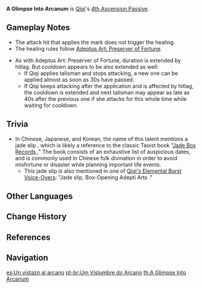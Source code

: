 {{Talent Infobox
|character     = Qiqi
|type          = 4th Ascension Passive
|image         = Talent A Glimpse Into Arcanum.png
|info          = When Qiqi hits opponents with [[Ancient Sword Art|her Normal and Charged Attacks]], she has a 50% chance to apply a [[Adeptus Art: Preserver of Fortune|Fortune-Preserving Talisman]] to them for 6s.  This effect can only occur once every 30s.
|utility1      = Charged Attack
|utility2     = Status to Enemy
}}
'''A Glimpse Into Arcanum''' is [[Qiqi]]'s [[4th Ascension Passive]].

==Gameplay Notes==
*The attack hit that applies the mark does not trigger the healing.
*The healing rules follow [[Adeptus Art: Preserver of Fortune]].
<!--**Overwritten by the burst duration if applied together.
** PENDING TEST: If burst applied first and duration left is lower than 6 seconds left, the passive will be used and prolong the talisman duration to 6 seconds. Otherwise, the passive is not used.
ALT: May also still used and just wasted.-->
*As with Adeptus Art: Preserver of Fortune, duration is extended by hitlag. But cooldown appears to be also extended as well:
**If Qiqi applies talisman and stops attacking, a new one can be applied almost as soon as 30s have passed.
**If Qiqi keeps attacking after the application and is affected by hitlag, the cooldown is extended and next talisman may appear as late as 40s after the previous one if she attacks for this whole time while waiting for cooldown.

==Trivia==
*In Chinese, Japanese, and Korean, the name of this talent mentions a jade slip {{Lang|zh=玉签|zh_rm=yùqiān}}, which is likely a reference to the classic Taoist book "[[wikisource:zh:玉匣記|Jade Box Records {{Lang|zh=玉匣记|zh_rm=Yùxiá Jì}}]]." The book consists of an exhaustive list of auspicious dates, and is commonly used in Chinese folk divination in order to avoid misfortune or disaster while planning important life events.
**This jade slip is also mentioned in one of [[Qiqi/Voice-Overs/Chinese#Elemental Burst|Qiqi's Elemental Burst Voice-Overs]]: "Jade slip, Box-Opening Adepti Arts {{Lang|zh=玉签，仙法开匣|zh_rm=Yùqiān, Xiānfǎ Kāi Xiá}}."

==Other Languages==
{{Other Languages
|en      = A Glimpse Into Arcanum
|zhs     = 玉签偶开
|zhs_rm  = Yùqiān Ǒu Kāi
|zht     = 玉籤偶開
|zht_rm  = Yùqiān Ǒu Kāi
|zh_tl   = Jade Slip Opened by Chance
|ja      = 玉籤偶開
|ja_rm   = Gyokusen Guukai<ref>YouTube: [https://youtu.be/VQmMwGN7VZs チュートリアル動画　七七「度厄のお札」（ナレーション 津田健次郎ver.）]</ref>
|ja_tl   = Jade Slip Opened by Chance{{Sino|ja}}
|ko      = 우연히 얻은 옥첨
|ko_rm   = Uyeonhi Eodeun Okcheom
|ko_tl   = Jade Slip Obtained by Chance
|es      = Apertura arcana
|es_tl   = Arcane Opening
|fr      = Ouverture des arcanes
|fr_tl   = Arcane Opening
|ru      = Созерцание тайн волшебства
|ru_tl   = 
|th      = A Glimpse into Arcanum
|vi      = Thăm Ngọc Ngẫu Nhiên
|vi_tl   = 
|de      = Blick ins Ungewisse
|de_tl   = Glimpse into the Unknown
|id      = A Glimpse Into Arcanum
|pt      = Um Vislumbre do Arcano
|pt_tl   = 
}}

==Change History==
{{Change History|1.0}}
{{Clr}}

==References==
{{Reflist|1}}

==Navigation==
{{Talent Navbox|Qiqi}}

[[es:Un vistazo al arcano]]
[[pt-br:Um Vislumbre do Arcano]]
[[th:A Glimpse Into Arcanum]]